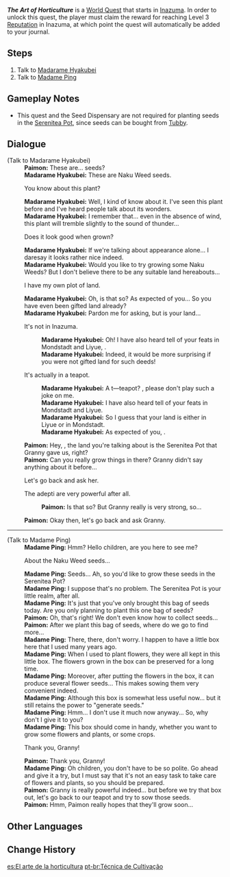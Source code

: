 {{Quest Infobox
|id            = 72183
|image         = World Quest The Commission's Commission.png
|type          = World
|region        = Inazuma
|area          = Narukami Island
|subarea       = Kamisato Estate
|requirement   = Reach [[Reputation]] Level 3 in [[Inazuma]] and Claim [[Naku Weed Seed]] reward from [[Madarame Hyakubei]]
|startLocation = [[Kamisato Estate]], [[Inazuma]]
|prev          = 
|next          = 
|rewards       = Seed Dispensary*1;A Path of Value: Luxuriant Glebe*1
|rep           = Inazuma
|repAmt        = 20
|repOrder      = 386
|characters    = Madame Ping; Madarame Hyakubei; Paimon; Traveler
}}
'''''The Art of Horticulture''''' is a [[World Quests|World Quest]] that starts in [[Inazuma]]. In order to unlock this quest, the player must claim the reward for reaching Level 3 [[Reputation]] in Inazuma, at which point the quest will automatically be added to your journal.

==Steps==
#Talk to [[Madarame Hyakubei]]
#Talk to [[Madame Ping]]

==Gameplay Notes==
*This quest and the Seed Dispensary are not required for planting seeds in the [[Serenitea Pot]], since seeds can be bought from [[Tubby]].

==Dialogue==
{{Quest Description|You have obtained a bag of [[Naku Weed Seed]]s in [[Inazuma]], but if you want to plant them in the [[Serenitea Pot]], you might need to ask [[Madame Ping]] for some pointers...}}
{{Dialogue Start}}
;(Talk to Madarame Hyakubei)
:'''Paimon:''' These are... seeds?
:'''Madarame Hyakubei:''' These are Naku Weed seeds.
:{{DIcon}} You know about this plant?
:'''Madarame Hyakubei:''' Well, I kind of know about it. I've seen this plant before and I've heard people talk about its wonders.
:'''Madarame Hyakubei:''' I remember that... even in the absence of wind, this plant will tremble slightly to the sound of thunder...
:{{DIcon}} Does it look good when grown?
:'''Madarame Hyakubei:''' If we're talking about appearance alone... I daresay it looks rather nice indeed.
:'''Madarame Hyakubei:''' Would you like to try growing some Naku Weeds? But I don't believe there to be any suitable land hereabouts...
:{{DIcon}} I have my own plot of land.
:'''Madarame Hyakubei:'''  Oh, is that so? As expected of you... So you have even been gifted land already?
:'''Madarame Hyakubei:'''  Pardon me for asking, but is your land...
:{{DIcon}} It's not in Inazuma.
::'''Madarame Hyakubei:''' Oh! I have also heard tell of your feats in Mondstadt and Liyue, {{MC|Sir|Madam|mc=1}}.
::'''Madarame Hyakubei:''' Indeed, it would be more surprising if you were not gifted land for such deeds!
:{{DIcon}} It's actually in a teapot.
::'''Madarame Hyakubei:''' A t&mdash;teapot? {{MC|Sir|Madam|mc=1}}, please don't play such a joke on me.
::'''Madarame Hyakubei:''' I have also heard tell of your feats in Mondstadt and Liyue.
::'''Madarame Hyakubei:''' So I guess that your land is either in Liyue or in Mondstadt.
::'''Madarame Hyakubei:''' As expected of you, {{MC|Sir|Madam|mc=1}}.
:'''Paimon:''' Hey, {{Traveler}}, the land you're talking about is the Serenitea Pot that Granny gave us, right?
:'''Paimon:''' Can you really grow things in there? Granny didn't say anything about it before...
:{{DIcon}} Let's go back and ask her.
:{{DIcon}} The adepti are very powerful after all.
::'''Paimon:''' Is that so? But Granny really is very strong, so...
:'''Paimon:''' Okay then, let's go back and ask Granny.
----
;(Talk to Madame Ping)
:'''Madame Ping:''' Hmm? Hello children, are you here to see me?
:{{DIcon}} About the Naku Weed seeds...
:'''Madame Ping:''' Seeds... Ah, so you'd like to grow these seeds in the Serenitea Pot?
:'''Madame Ping:''' I suppose that's no problem. The Serenitea Pot is your little realm, after all.
:'''Madame Ping:''' It's just that you've only brought this bag of seeds today. Are you only planning to plant this one bag of seeds?
:'''Paimon:''' Oh, that's right! We don't even know how to collect seeds...
:'''Paimon:''' After we plant this bag of seeds, where do we go to find more...
:'''Madame Ping:''' There, there, don't worry. I happen to have a little box here that I used many years ago.
:'''Madame Ping:'''  When I used to plant flowers, they were all kept in this little box. The flowers grown in the box can be preserved for a long time.
:'''Madame Ping:''' Moreover, after putting the flowers in the box, it can produce several flower seeds... This makes sowing them very convenient indeed.
:'''Madame Ping:'''  Although this box is somewhat less useful now... but it still retains the power to "generate seeds."
:'''Madame Ping:''' Hmm... I don't use it much now anyway... So, why don't I give it to you?
:'''Madame Ping:'''  This box should come in handy, whether you want to grow some flowers and plants, or some crops.
:{{DIcon}} Thank you, Granny!
:'''Paimon:''' Thank you, Granny!
:'''Madame Ping:'''  Oh children, you don't have to be so polite. Go ahead and give it a try, but I must say that it's not an easy task to take care of flowers and plants, so you should be prepared.
:'''Paimon:''' Granny is really powerful indeed... but before we try that box out, let's go back to our teapot and try to sow those seeds.
:'''Paimon:''' Hmm, Paimon really hopes that they'll grow soon...
{{Dialogue End}}

==Other Languages==
{{Other Languages
|en      = The Art of Horticulture
|zhs     = 栽种之法
|zhs_rm  = Zāizhòng zhī Fǎ
|zht     = 栽種之法
|zht_rm  = Zāizhòng zhī Fǎ
|zh_tl   = The Method of Planting
|ja      = 栽培の方法
|ja_rm   = Saibai no Houhou
|ja_tl   = Method of Cultivation
|ko      = 재배 방법
|ko_tl   = Method of Cultivation
|es      = El arte de la horticultura
|es_tl   = The Art of Horticulture
|fr      = L'art de l'horticulture
|fr_tl   = The Art of Horticulture
|ru      = Искусство садоводства
|ru_tl   = The Art of Horticulture
|th      = ศาสตร์แห่งการทำสวน
|th_rm   = 
|th_tl   = 
|vi      = Phương Pháp Trồng Trọt
|vi_tl   = 
|de      = Die Kunst des Gärtnerns
|de_tl   = The Art of Gardening
|id      = Metode Hortikultura
|id_tl   = Horticulture Method
|pt      = Técnica de Cultivação
|pt_tl   = Technique of Cultivation
|tr      = Çiçekçilik Sanatı
|tr_tl   = 
|it      = L'arte dell'orticoltura
|it_tl   = 
}}

==Change History==
{{Change History|2.0}}

[[es:El arte de la horticultura]]
[[pt-br:Técnica de Cultivação]]